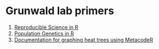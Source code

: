 # Grunwald lab primers

1. [Reproducible Science in R](http://grunwaldlab.github.io/Reproducible-science-in-R/)
1. [Population Genetics in R](http://grunwaldlab.github.io/Population_Genetics_in_R/)
1. [Documentation for graphing heat trees using MetacodeR](https://grunwaldlab.github.io/metacoder_documentation/)